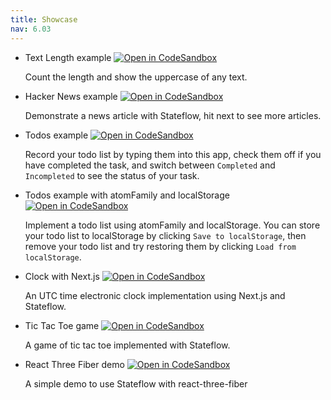 ```yaml
---
title: Showcase
nav: 6.03
---
```


- Text Length example [![Open in CodeSandbox](https://img.shields.io/badge/Open%20in-CodeSandbox-blue?style=flat-square&logo=codesandbox)](https://githubbox.com/pmndrs/stateflow/tree/main/examples/text_length)

  Count the length and show the uppercase of any text.

- Hacker News example [![Open in CodeSandbox](https://img.shields.io/badge/Open%20in-CodeSandbox-blue?style=flat-square&logo=codesandbox)](https://githubbox.com/pmndrs/stateflow/tree/main/examples/hacker_news)

  Demonstrate a news article with Stateflow, hit next to see more articles.

- Todos example [![Open in CodeSandbox](https://img.shields.io/badge/Open%20in-CodeSandbox-blue?style=flat-square&logo=codesandbox)](https://githubbox.com/pmndrs/stateflow/tree/main/examples/todos)

  Record your todo list by typing them into this app, check them off if you have completed the task, and switch between `Completed` and `Incompleted` to see the status of your task.

- Todos example with atomFamily and localStorage [![Open in CodeSandbox](https://img.shields.io/badge/Open%20in-CodeSandbox-blue?style=flat-square&logo=codesandbox)](https://githubbox.com/pmndrs/stateflow/tree/main/examples/todos_with_atomFamily)

  Implement a todo list using atomFamily and localStorage. You can store your todo list to localStorage by clicking `Save to localStorage`, then remove your todo list and try restoring them by clicking `Load from localStorage`.

- Clock with Next.js [![Open in CodeSandbox](https://img.shields.io/badge/Open%20in-CodeSandbox-blue?style=flat-square&logo=codesandbox)](https://codesandbox.io/s/nextjs-with-stateflow-5ylrj)

  An UTC time electronic clock implementation using Next.js and Stateflow.

- Tic Tac Toe game [![Open in CodeSandbox](https://img.shields.io/badge/Open%20in-CodeSandbox-blue?style=flat-square&logo=codesandbox)](https://codesandbox.io/s/stateflow-tic-tac-6cg3h)

  A game of tic tac toe implemented with Stateflow.

- React Three Fiber demo [![Open in CodeSandbox](https://img.shields.io/badge/Open%20in-CodeSandbox-blue?style=flat-square&logo=codesandbox)](https://codesandbox.io/s/stateflow-r3f-fri9d)

  A simple demo to use Stateflow with react-three-fiber
